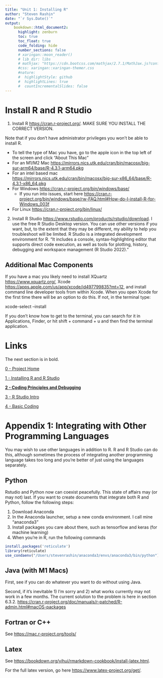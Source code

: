 ```yaml
---
title: "Unit 1: Installing R"
author: "Steven Rashin"
date: "`r Sys.Date()`"
output:
    bookdown::html_document2:
      highlight: zenburn
      toc: true
      toc_float: true
      code_folding: hide
      number_sections: false
      # xaringan::moon_reader()
      # lib_dir: libs
      # mathjax: "https://cdn.bootcss.com/mathjax/2.7.1/MathJax.js?config=TeX-AMS_HTML"
      #css: xaringan::xaringan-themer.css
      #nature:
      #  highlightStyle: github
      #  highlightLines: true
      #  countIncrementalSlides: false
---
```


# Install R and R Studio

1)  Install R <https://cran.r-project.org/>. MAKE SURE YOU INSTALL THE CORRECT VERSION.

Note that if you don't have administrator privileges you won't be able to install R.

-   To tell the type of Mac you have, go to the apple icon in the top left of the screen and click "About This Mac"
-   For an M1/M2 Mac <https://mirrors.nics.utk.edu/cran/bin/macosx/big-sur-arm64/base/R-4.3.1-arm64.pkg>
-   For an intel based mac <https://mirrors.nics.utk.edu/cran/bin/macosx/big-sur-x86_64/base/R-4.3.1-x86_64.pkg>
-   For Windows <https://cran.r-project.org/bin/windows/base/>
      - If you run into issues, start here <https://cran.r-project.org/bin/windows/base/rw-FAQ.html#How-do-I-install-R-for-Windows_003f>
-   For Linux <https://cran.r-project.org/bin/linux/>

2) Install R Studio <https://www.rstudio.com/products/rstudio/download>.  I use the free R Studio Desktop version.  You can use other versions if you want, but, to the extent that they may be different, my ability to help you troubleshoot will be limited.  R Studio is a integrated development environment for R. "It includes a console, syntax-highlighting editor that supports direct code execution, as well as tools for plotting, history, debugging and workspace management (R Studio 2022)."

## Additional Mac Components

If you have a mac you likely need to install XQuartz <https://www.xquartz.org/>, Xcode <https://apps.apple.com/us/app/xcode/id497799835?mt=12>, and install command line developer tools from within Xcode. When you open Xcode for the first time there will be an option to do this. If not, in the terminal type:

xcode-select --install

If you don't know how to get to the terminal, you can search for it in Applications, Finder, or hit shift + command + u and then find the terminal application.

# Links 

The next section is in bold.

[0 - Project Home](https://sdr1.github.io/R-Intro-Seminar)

[1 - Installing R and R Studio](https://sdr1.github.io/R-Intro-Seminar/1-r-intro-seminar.html)

[**2 - Coding Principles and Debugging** ](https://sdr1.github.io/R-Intro-Seminar/2-intro-to-coding-debugging.html)

[3 - R Studio Intro](https://sdr1.github.io/R-Intro-Seminar/3-intro-to-r-studio.html)

[4 - Basic Coding](https://sdr1.github.io/R-Intro-Seminar/4-basic-coding.html)


# Appendix 1: Integrating with Other Programming Languages

You may wish to use other languages in addition to R. R and R Studio can do this, although sometimes the process of integrating another programming language takes too long and you're better of just using the languages separately.

## Python 
Rstudio and Python now can coexist peacefully.  This state of affairs may (or may not) last.  If you want to create documents that integrate both R and Python, follow the following steps:

1. Download Anaconda
2. In the Anaconda launcher, setup a new conda environment. I call mine "anaconda3"
3. Install packages you care about there, such as tensorflow and keras (for machine learning)
4. When you're in R, run the following commands

```r
install.packages('reticulate')
library(reticulate)
use_condaenv("/Users/stevenrashin/anaconda3/envs/anaconda3/bin/python")
```

## Java (with M1 Macs)

First, see if you can do whatever you want to do without using Java.

Second, if it's inevitable 1) I'm sorry and 2) what works currently may not work in a few months. The current solution to the problem is here in section 6.3.2. <https://cran.r-project.org/doc/manuals/r-patched/R-admin.html#macOS-packages>

## Fortran or C++

See <https://mac.r-project.org/tools/>

## Latex

See <https://bookdown.org/yihui/rmarkdown-cookbook/install-latex.html>.

For the full latex version, go here <https://www.latex-project.org/get/>.